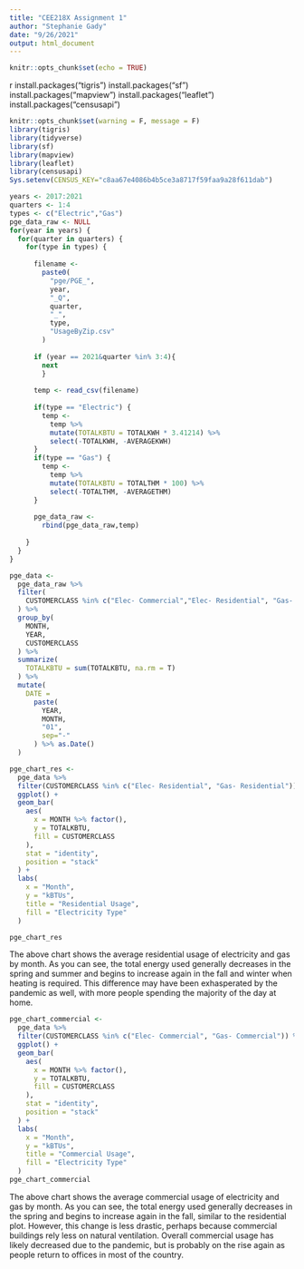```yaml
---
title: "CEE218X Assignment 1"
author: "Stephanie Gady"
date: "9/26/2021"
output: html_document
---
```


```r
knitr::opts_chunk$set(echo = TRUE)
```
{r}
install.packages("tigris")
install.packages("sf")
install.packages("mapview")
install.packages("leaflet")
install.packages("censusapi")

```r
knitr::opts_chunk$set(warning = F, message = F)
library(tigris)
library(tidyverse)
library(sf)
library(mapview)
library(leaflet)
library(censusapi)
Sys.setenv(CENSUS_KEY="c8aa67e4086b4b5ce3a8717f59faa9a28f611dab")
```
```r
years <- 2017:2021
quarters <- 1:4
types <- c("Electric","Gas")
pge_data_raw <- NULL
for(year in years) {
  for(quarter in quarters) {
    for(type in types) {
      
      filename <- 
        paste0(
          "pge/PGE_",
          year,
          "_Q",
          quarter,
          "_",
          type,
          "UsageByZip.csv"
        )
  
      if (year == 2021&quarter %in% 3:4){
        next
        }
      
      temp <- read_csv(filename)
      
      if(type == "Electric") {
        temp <-
          temp %>%
          mutate(TOTALKBTU = TOTALKWH * 3.41214) %>%
          select(-TOTALKWH, -AVERAGEKWH)
      }
      if(type == "Gas") {
        temp <-
          temp %>%
          mutate(TOTALKBTU = TOTALTHM * 100) %>%
          select(-TOTALTHM, -AVERAGETHM)
      }
      
      pge_data_raw <- 
        rbind(pge_data_raw,temp)
      
    }
  }
}
```

```r
pge_data <-
  pge_data_raw %>% 
  filter(
    CUSTOMERCLASS %in% c("Elec- Commercial","Elec- Residential", "Gas- Commercial", "Gas- Residential")
  ) %>% 
  group_by(
    MONTH, 
    YEAR, 
    CUSTOMERCLASS
  ) %>% 
  summarize(
    TOTALKBTU = sum(TOTALKBTU, na.rm = T)
  ) %>% 
  mutate(
    DATE = 
      paste(
        YEAR,
        MONTH, 
        "01",
        sep="-"
      ) %>% as.Date()
  )
```

```r
pge_chart_res <-
  pge_data %>% 
  filter(CUSTOMERCLASS %in% c("Elec- Residential", "Gas- Residential")) %>% 
  ggplot() +
  geom_bar(
    aes(
      x = MONTH %>% factor(),
      y = TOTALKBTU,
      fill = CUSTOMERCLASS
    ),
    stat = "identity",
    position = "stack"
  ) +
  labs(
    x = "Month",
    y = "kBTUs",
    title = "Residential Usage",
    fill = "Electricity Type"
  )

pge_chart_res
```
The above chart shows the average residential usage of electricity and gas by month. As you can see, the total energy used generally decreases in the spring and summer and begins to increase again in the fall and winter when heating is required. This difference may have been exhasperated by the pandemic as well, with more people spending the majority of the day at home. 
```r
pge_chart_commercial <-
  pge_data %>% 
  filter(CUSTOMERCLASS %in% c("Elec- Commercial", "Gas- Commercial")) %>% 
  ggplot() +
  geom_bar(
    aes(
      x = MONTH %>% factor(),
      y = TOTALKBTU,
      fill = CUSTOMERCLASS
    ),
    stat = "identity",
    position = "stack"
  ) +
  labs(
    x = "Month",
    y = "kBTUs",
    title = "Commercial Usage",
    fill = "Electricity Type"
  )
pge_chart_commercial
```
The above chart shows the average commercial usage of electricity and gas by month. As you can see, the total energy used generally decreases in the spring and begins to increase again in the fall, similar to the residential plot. However, this change is less drastic, perhaps because commercial buildings rely less on natural ventilation. Overall commercial usage has likely decreased due to the pandemic, but is probably on the rise again as people return to offices in most of the country. 
